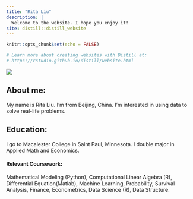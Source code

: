 ```yaml
---
title: "Rita Liu"
description: |
  Welcome to the website. I hope you enjoy it!
site: distill::distill_website
---
```


```r
knitr::opts_chunk$set(echo = FALSE)

# Learn more about creating websites with Distill at:
# https://rstudio.github.io/distill/website.html

```

![](professional photo1.JPG){width=100,height=100}

## About me: 
My name is Rita Liu. I'm from Beijing, China. I'm interested in using data to solve real-life problems.  

## Education: 
I go to Macalester College in Saint Paul, Minnesota. I double major in Applied Math and Economics. 

#### Relevant Coursework:

Mathematical Modeling (Python), Computational Linear Algebra (R), Differential Equation(Matlab), Machine Learning, Probability, Survival Analysis, Finance, Econometrics, Data Science (R), Data Structure. 
